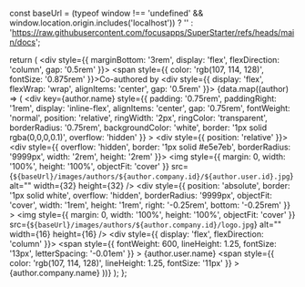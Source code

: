   const baseUrl = (typeof window !== 'undefined' && window.location.origin.includes('localhost')) ? '' : 'https://raw.githubusercontent.com/focusapps/SuperStarter/refs/heads/main/docs';

  return (
    <div style={{ marginBottom: '3rem', display: 'flex', flexDirection: 'column', gap: '0.5rem' }}>
      <span style={{ color: 'rgb(107, 114, 128)', fontSize: '0.875rem' }}>Co-authored by</span>
      <div style={{ display: 'flex', flexWrap: 'wrap', alignItems: 'center', gap: '0.5rem' }}>
        {data.map((author) => (
          <div
            key={author.name}
            style={{
              padding: '0.75rem',
              paddingRight: '1rem',
              display: 'inline-flex',
              alignItems: 'center',
              gap: '0.75rem',
              fontWeight: 'normal',
              position: 'relative',
              ringWidth: '2px',
              ringColor: 'transparent',
              borderRadius: '0.75rem',
              backgroundColor: 'white',
              border: '1px solid rgba(0,0,0,0.1)',
              overflow: 'hidden'
            }}
          >
            <div style={{ position: 'relative' }}>
              <div style={{ overflow: 'hidden', border: '1px solid #e5e7eb', borderRadius: '9999px', width: '2rem', height: '2rem' }}>
                <img
                  style={{ margin: 0, width: '100%', height: '100%', objectFit: 'cover' }}
                  src={`${baseUrl}/images/authors/${author.company.id}/${author.user.id}.jpg`}
                  alt=""
                  width={32}
                  height={32}
                />
              </div>
              <div
                style={{
                  position: 'absolute',
                  border: '1px solid white',
                  overflow: 'hidden',
                  borderRadius: '9999px',
                  objectFit: 'cover',
                  width: '1rem',
                  height: '1rem',
                  right: '-0.25rem',
                  bottom: '-0.25rem'
                }}
              >
                <img
                  style={{ margin: 0, width: '100%', height: '100%', objectFit: 'cover' }}
                  src={`${baseUrl}/images/authors/${author.company.id}/logo.jpg`}
                  alt=""
                  width={16}
                  height={16}
                />
              </div>
            </div>
            <div style={{ display: 'flex', flexDirection: 'column' }}>
              <span
                style={{
                  fontWeight: 600,
                  lineHeight: 1.25,
                  fontSize: '13px',
                  letterSpacing: '-0.01em'
                }}
              >
                {author.user.name}
              </span>
              <span
                style={{
                  color: 'rgb(107, 114, 128)',
                  lineHeight: 1.25,
                  fontSize: '11px'
                }}
              >
                {author.company.name}
              </span>
            </div>
          </div>
        ))}
      </div>
    </div>
  );
};
